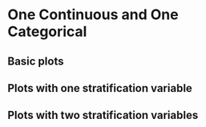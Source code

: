 # One Continuous and One Categorical

## Basic plots

## Plots with one stratification variable

## Plots with two stratification variables